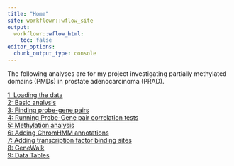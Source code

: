 ```yaml
---
title: "Home"
site: workflowr::wflow_site
output:
  workflowr::wflow_html:
    toc: false
editor_options:
  chunk_output_type: console
---
```


The following analyses are for my project investigating partially methylated domains (PMDs) in prostate adenocarcinoma (PRAD). 


<a href = "Regions_and_PRAD.html">1: Loading the data</a>   
<a href = "Basic_analysis.html">2: Basic analysis</a>  
<a href = "Probe_gene_pairs.html">3: Finding probe-gene pairs</a>  
<a href = "Correlation.html">4: Running Probe-Gene pair correlation tests</a>   
<a href = "Methylation.html">5: Methylation analysis</a>   
<a href = "ChromHMM.html">6: Adding ChromHMM annotations</a>   
<a href = "TF_binding_sites.html">7: Adding transcription factor binding sites</a>   
<a href = "GeneWalk.html">8: GeneWalk</a>   
<a href = "Data_tables.html">9: Data Tables</a>

